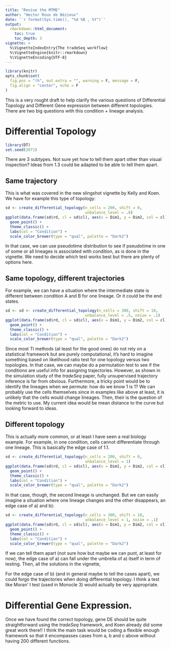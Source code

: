 ```yaml
---
title: "Revive the MTME"
author: "Hector Roux de Bézieux"
date: '`r format(Sys.time(), "%d %B , %Y")`'
output: 
  rmarkdown::html_document:
    toc: true
    toc_depth: 3
vignette: >
  %\VignetteIndexEntry{The tradeSeq workflow}
  %\VignetteEngine{knitr::rmarkdown}
  %\VignetteEncoding{UTF-8}
---
```


```r
library(knitr)
opts_chunk$set(
  fig.pos = "!h", out.extra = "", warning = F, message = F, 
  fig.align = "center", echo = F
)
```

This is a very rought draft to help clarify the various questions of Differential Topology and Different Gene expression between different topologies. There are two big questions with this condition + lineage analysis.

# Differential Topology


```r
library(DT)
set.seed(2071)
```
There are 3 subtypes. Not sure yet how to tell them apart other than visual inspection? 
Ideas from 1.3 could be adapted to be able to tell them apart.

## Same trajectory

This is what was covered in the new slingshot vignette by Kelly and Koen. We have for example this type of topology:

```r
sd <- create_differential_topology(n_cells = 200, shift = 0,
                                   unbalance_level = .8)
ggplot(data.frame(sd$rd, cl = sd$cl), aes(x = Dim1, y = Dim2, col = cl)) +
  geom_point() +
  theme_classic() +
  labs(col = "Condition") +
  scale_color_brewer(type = "qual", palette = "Dark2")
```

In that case, we can use pseudotime distribution to see if pseudotime in one of some or all lineages is associated with condition, as is done in the vignette. We need to decide which test works best but there are plenty of options here.

## Same topology, different trajectories

For example, we can have a situation where the intermediate state is different between condition A and B for one lineage. Or it could be the end states.

```r
sd <- sd <- create_differential_topology(n_cells = 300, shift = 10,
                                   unbalance_level = .5, noise = .1)
ggplot(data.frame(sd$rd, cl = sd$cl), aes(x = Dim1, y = Dim2, col = cl)) +
  geom_point() +
  theme_classic() +
  labs(col = "Condition") +
  scale_color_brewer(type = "qual", palette = "Dark2")
```

Since most TI methods (at least for the good ones) do not rely on a statistical framework but are purely computational, it's hard to imagine something based on likelihood ratio test for one topology versus two topologies. In that case, we can maybe do a permutation test to see if the conditions are useful info for assigning trajectories. However, as shown in the simulation study of the *tradeSeq* paper, fully unsupervised trajectory inference is far from obvious. Furthermore, a tricky point would be to identify the lineages when we permute: how do we know 1 is 1? We can probably use the cells themselves since in examples like above at least, it is unlikely that the cells would change lineages. Then, their is the question of the metric to use. My current idea would be mean distance to the curve but looking forward to ideas.

## Different topology 

This is actually more common, or at least I have seen a real biology example. For example, in one condition, cells cannot differentiate through one lineage. This is basically the edge case of 1.1.

```r
sd <- create_differential_topology(n_cells = 200, shift = 0,
                                   unbalance_level = 1)
ggplot(data.frame(sd$rd, cl = sd$cl), aes(x = Dim1, y = Dim2, col = cl)) +
  geom_point() +
  theme_classic() +
  labs(col = "Condition") +
  scale_color_brewer(type = "qual", palette = "Dark2")
```

In that case, though, the second lineage is unchanged. But we can easily imagine a situation where one lineage changes and the other disappears, an edge case of a) and b):

```r
sd <- create_differential_topology(n_cells = 300, shift = 10,
                                   unbalance_level = 1, noise = .1)
ggplot(data.frame(sd$rd, cl = sd$cl), aes(x = Dim1, y = Dim2, col = cl)) +
  geom_point() +
  theme_classic() +
  labs(col = "Condition") +
  scale_color_brewer(type = "qual", palette = "Dark2")
```

If we can tell them apart (not sure how but maybe we can punt, at least for now), the edge case of a) can fall under the umbrella of a) itself in term of testing. Then, all the solutions in the vignette, 

For the edge case of b) (and in general maybe to tell the cases apart), we could forgo the trajectories when doing differential topology. I think a test like Moran’ I test (used in Monocle 3) would actually be very appropriate.

# Differential Gene Expression.

Once we have found the correct topology, gene DE should be quite straightforward using the *tradeSeq* framework, and Koen already did some great work there!!
I think the main task would be coding a flexible enough framework so that it encompasses cases from a, b and c above without having 200 different functions.
